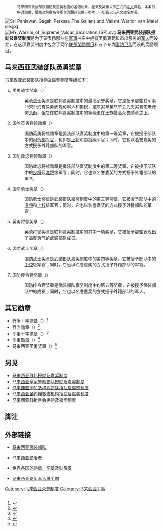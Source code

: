 :<span style="font-size:smaller;">马来西亚武装部队授勋及嘉奖制度的各级勋章、星章及奖章未有正式的[[汉语|中文]]译名，本条目中对[[勋章|勋章]]、[[星章|星章]]及[[奖章|奖章]]名称所作的翻译仅供于参考，一切皆以[[马来语|马来文]]原名为准。</span>
[[File:Sri_Pahlawan_Gagah_Perkasa_The_Gallant_and_Valiant_Warrior_van_Maleisie.jpg|thumb]]
[[File:MY_Warrior_of_Supreme_Valour_decoration_(SP).svg|thumb]]
{{马来西亚军事}}
'''马来西亚武装部队授勋及嘉奖制度'''是为了要表扬那些在[[军事|军事]]冲突中拥有英勇表现和杰出服务的[[军人|军人]]而设立，在这项嘉奖制度中包含了两个[[马来西亚联邦授勋及嘉奖制度|联邦奖励项目]]和五个专为[[马来西亚军事|国防卫队]]而设的奖励项目。

==马来西亚武装部队英勇奖章==

马来西亚武装部队授勋及嘉奖制度等级如下：

#英勇战士奖章（{{lang|ms|Seri Pahlawan Gagah Perkasa（SP）}}）
#:英勇战士奖章是联邦嘉奖制度中的最高荣誉奖章，它是授予那些在军事冲突中拥有英勇表现的军人和国民，这项奖章虽然不会为受奖者带来任何[[头衔|头衔]]，但它在联邦嘉奖制度中的等级更在王族最高荣誉勋章之上。
#国防英勇将领勋章（{{lang|ms|Panglima Gagah Angkatan Tentera（PGAT）}}）
#:国防英勇将领勋章是武装部队嘉奖制度中的第一等奖章，它被授予部队中的[[总司令|司令部军官]]，也即是[[上将|上将]]和[[中将|中将]]级军官；同时，它也以名誉嘉奖的方式授予外籍部队的军官。
#国防效忠将领勋章（{{lang|ms|Panglima Setia Angkatan Tentera（PSAT）}}）
#:国防效忠将领勋章是武装部队嘉奖制度中的第二等奖章，它被授予部队中的[[少将|少将]]及[[准将|准将]]级军官；同时，它也以名誉嘉奖的方式授予外籍部队的军官。
#国防勇士奖章（{{lang|ms|Pahlawan Angkatan Tentera（PAT）}}）
#:国防勇士奖章是武装部队嘉奖制度中的第三等奖章，它被授予部队中的[[准将|准将]]和[[上校|上校]]级军官；同时，它也以名誉嘉奖的方式授予外籍部队的军官。
#英勇将领奖章（{{lang|ms|Panglima Gagah Berani（PGB）}}）
#:英勇将领奖章是联邦嘉奖制度中的其中一项奖章，它被授予那些表现出了高度勇气的武装部队成员。
#国防武士奖章（{{lang|ms|Kesatria Angkatan Tentera（KAT）}}）
#:国防武士奖章是武装部队嘉奖制度中的第四等奖章，它被授予部队中的[[中校|中校]]级军官；同时，它也以名誉嘉奖的方式授予外籍部队的军官。
#国防传令官奖章（{{lang|ms|Bentara Angkatan Tentera（BAT）}}）
#:国防传令官奖章是武装部队嘉奖制度中的第五等奖章，它被授予武装部队中的成员；同时，它也以名誉嘉奖的方式授予外籍部队的军人。

==其它勋章==
* 乔治十字勋章（{{lang|ms|Pingat George Cross（GC）}}）<ref>{{cite web|title=Pingat George Cross|url=http://www.jhev.gov.my/index.php?option=com_content&view=article&id=188&Itemid=252&lang=bm|publisher=Jabatan Hal Ehwal Veteran ATM}}{{Dead link|date=2020年1月 |bot=InternetArchiveBot |fix-attempted=yes }}</ref> 
* 乔治勋章（{{lang|ms|Pingat George Medal（GM）}}）<ref>{{cite web|title=Pingat George Medal|url=http://www.jhev.gov.my/index.php?option=com_content&view=article&id=263&Itemid=252&lang=bm|publisher=Jabatan Hal Ehwal Veteran ATM|access-date=2012-12-25|archive-url=https://web.archive.org/web/20160305140644/http://www.jhev.gov.my/index.php?option=com_content&view=article&id=263&Itemid=252&lang=bm|archive-date=2016-03-05|dead-url=yes}}</ref> 
* 军事十字勋章（{{lang|ms|Pingat Military Cross（MC）}}）<ref>{{cite web|title=Pingat Military Cross|url=http://www.jhev.gov.my/index.php?option=com_content&view=article&id=189&Itemid=252&lang=bm|publisher=Jabatan Hal Ehwal Veteran ATM}}{{Dead link|date=2020年1月 |bot=InternetArchiveBot |fix-attempted=yes }}</ref> 
* 军事勋章（{{lang|ms|Pingat Military Medal（MM）}}）<ref>{{cite web|title=Pingat Military Medal|url=http://www.jhev.gov.my/index.php?option=com_content&view=article&id=190&Itemid=252&lang=bm|publisher=Jabatan Hal Ehwal Veteran ATM|access-date=2012-12-25|archive-url=https://web.archive.org/web/20160305170226/http://www.jhev.gov.my/index.php?option=com_content&view=article&id=190&Itemid=252&lang=bm|archive-date=2016-03-05|dead-url=yes}}</ref> 
* 马来西亚英勇奖章（{{lang|ms|Pingat Jasa Malaysia（PJM）}}）<ref>{{cite web|title=Pingat Jasa Malaysia|url=http://www.jhev.gov.my/index.php?option=com_content&view=article&id=254|publisher=Jabatan Hal Ehwal Veteran ATM}}{{Dead link|date=2020年1月 |bot=InternetArchiveBot |fix-attempted=yes }}</ref> 

==另见==
*[[马来西亚联邦授勋及嘉奖制度|马来西亚联邦授勋及嘉奖制度]]
*[[马来西亚皇家警察部队授勋及嘉奖制度|马来西亚皇家警察部队授勋及嘉奖制度]]
*[[马来西亚消防及拯救部队授勋及嘉奖制度|马来西亚消防及拯救部队授勋及嘉奖制度]]
*[[马来西亚圣约翰救伤机构授勋及嘉奖制度|马来西亚圣约翰救伤机构授勋及嘉奖制度]]
*[[马来西亚红新月会授勋及嘉奖制度|马来西亚红新月会授勋及嘉奖制度]]

==脚注==
{{reflist}}

==外部链接==
*{{ms icon}}[https://web.archive.org/web/20080402055710/http://maf.mod.gov.my/HOMEPAGE/atm/pingat.html 马来西亚武装部队] 
*{{en icon}}[https://web.archive.org/web/20070120080105/http://www.malaysianmonarchy.org.my/portal_bi/rk6/rk6.php 马来西亚統治者]
*{{en icon}}[https://web.archive.org/web/20080309123244/http://www.medals.lava.pl/my/my1.htm 世界各国的勋章、奖章及勋略章]
*{{ms icon}}[https://web.archive.org/web/20130109065448/http://www.jhev.gov.my/index.php?option=com_content&view=article&id=200&Itemid=252&lang=bm 马来西亚退伍军人俱乐部]

{{马来西亚荣誉制度}}

[[Category:马来西亚荣誉制度|Category:马来西亚荣誉制度]]
[[Category:马来西亚军事|Category:马来西亚军事]]
